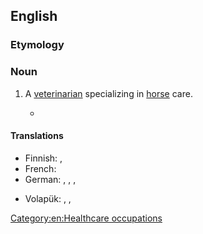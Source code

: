 ==English==

===Etymology===
{{rfe}}

===Noun===
{{en-noun}}

# {{rare}} A [[veterinarian]] specializing in [[horse]] care.
#* {{quote-book|year=1905|title=American Medicine|volume=10|section=Clinical Notes and Correspondence: A Medical Medley|passage=Do you take me for a '''hippiater''' or are you unfamiliar with medical deontology?|url=http://books.google.com/books?id=Zu8bAQAAMAAJ&pg=PA936&dq=%22a+hippiater%22&hl=en&ei=TNTyTaqGB8Sbtwe5_MmDBw&sa=X&oi=book_result&ct=result&resnum=2&ved=0CC4Q6AEwAQ#v=onepage&q=%22a%20hippiater%22&f=false}}

====Translations====
{{trans-top|veterinarian specialized in horses}}
* Finnish: {{t-|fi|hippiatri}}, {{t-|fi|hevoslääkäri}}
* French: {{t+|fr|hippiatre|m}}
* German: {{t-|de|Pferdearzt|m}}, {{t-|de|Pferdeärztin|f}}, {{t-|de|Rossarzt|m}}, {{t-|de|Rossärztin|f}}
{{trans-mid}}
* Volapük: {{qualifier|male or female}} {{t-|vo|jevodisanan}}, {{qualifier|male}} {{t-|vo|jevodihisanan}}, {{qualifier|female}} {{t-|vo|jevodijisanan}}
{{trans-bottom}}

[[Category:en:Healthcare occupations]]